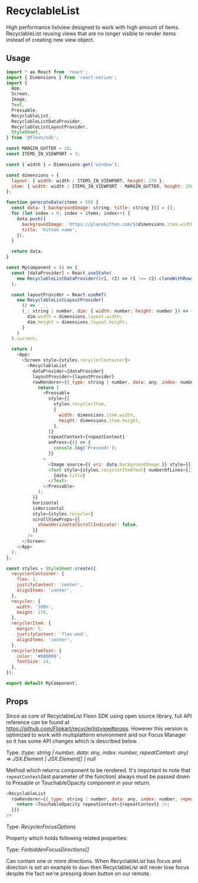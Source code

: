 
# RecyclableList

High performance listview designed to work with high amount of items. 
RecyclableList reusing views that are no longer visible to render items instead of creating new view object.

## Usage
```javascript
import * as React from 'react';
import { Dimensions } from 'react-native';
import {
  App,
  Screen,
  Image,
  Text,
  Pressable,
  RecyclableList,
  RecyclableListDataProvider,
  RecyclableListLayoutProvider,
  StyleSheet,
} from '@flexn/sdk';

const MARGIN_GUTTER = 20;
const ITEMS_IN_VIEWPORT = 3;

const { width } = Dimensions.get('window');

const dimensions = {
  layout: { width: width / ITEMS_IN_VIEWPORT, height: 270 },
  item: { width: width / ITEMS_IN_VIEWPORT - MARGIN_GUTTER, height: 250 },
};

function generateData(items = 50) {
  const data: { backgroundImage: string; title: string }[] = [];
  for (let index = 0; index < items; index++) {
    data.push({
      backgroundImage: `https://placekitten.com/${dimensions.item.width}/${dimensions.item.height + index}`,
      title: 'Kitten name',
    });
  }

  return data;
}

const MyComponent = () => {
  const [dataProvider] = React.useState(
    new RecyclableListDataProvider((r1, r2) => r1 !== r2).cloneWithRows(generateData())
  );

  const layoutProvider = React.useRef(
    new RecyclableListLayoutProvider(
      () => '_',
      (_: string | number, dim: { width: number; height: number }) => {
        dim.width = dimensions.layout.width;
        dim.height = dimensions.layout.height;
      }
    )
  ).current;

  return (
    <App>
      <Screen style={styles.recyclerContainer}>
        <RecyclableList
          dataProvider={dataProvider}
          layoutProvider={layoutProvider}
          rowRenderer={(_type: string | number, data: any, index: number, repeatContext: any) => {
            return (
              <Pressable
                style={[
                  styles.recyclerItem,
                  {
                    width: dimensions.item.width,
                    height: dimensions.item.height,
                  },
                ]}
                repeatContext={repeatContext}
                onPress={() => {
                  console.log('Pressed!');
                }}
              >
                <Image source={{ uri: data.backgroundImage }} style={{ width: '100%', height: '80%' }} />
                <Text style={styles.recyclerItemText} numberOfLines={1}>
                  {data.title}
                </Text>
              </Pressable>
            );
          }}
          horizontal
          isHorizontal
          style={styles.recycler}
          scrollViewProps={{
            showsHorizontalScrollIndicator: false,
          }}
        />
      </Screen>
    </App>
  );
};

const styles = StyleSheet.create({
  recyclerContainer: {
    flex: 1,
    justifyContent: 'center',
    alignItems: 'center',
  },
  recycler: {
    width: '100%',
    height: 270,
  },
  recyclerItem: {
    margin: 5,
    justifyContent: 'flex-end',
    alignItems: 'center',
  },
  recyclerItemText: {
    color: '#000000',
    fontSize: 14,
  },
});

export default MyComponent;
```

## Props

Since as core of RecyclableList Flexn SDK using open source library, full API reference can be found at https://github.com/Flipkart/recyclerlistview#props. However this version 
is optimized to work with multiplatform environment and our Focus Manager so it has some API changes which is described below.

<Prop value="rowRenderer" /><Badge required /> 

Type: *(type: string | number, data: any, index: number, repeatContext: any) => JSX.Element | JSX.Element[] | null*

Method which returns component to be rendered. It's important to note that `repeatContext`(last parameter of the function) always must be passed down to 
Presable or TouchableOpacity component in your return.

```javascript
<RecyclableList
  rowRenderer={(_type: string | number, data: any, index: number, repeatContext: any) => {
    return <TouchableOpacity repeatContext={repeatContext} />;
  }}}
/>
```

<Prop value="focusOptions" /><Badge value="Android TV, Fire TV, Apple TV" platform /> 

Type: *RecyclerFocusOptions*

Property which holds following related properties:

<Prop value="forbiddenFocusDirections" subProperty/>

Type: *ForbiddenFocusDirections[]*

Can contain one or more directions. When RecyclableList has focus and direction is set an example to `down` then RecyclableList will never lose focus despite the fact we're pressing
down button on our remote.

